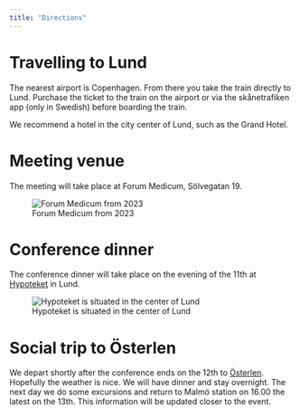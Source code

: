 ```yaml
---
title: "Directions"
---
```


# Travelling to Lund

The nearest airport is Copenhagen. From there you take the train directly to Lund. Purchase the ticket to the train on the airport or via the skånetrafiken app (only in Swedish) before boarding the train.

We recommend a hotel in the city center of Lund, such as the Grand Hotel.

# Meeting venue

The meeting will take place at Forum Medicum, Sölvegatan 19.

![Forum Medicum from 2023](img/Medicinskafakulteten_ForumMedicum_2.jpg)

# Conference dinner 

The conference dinner will take place on the evening of the 11th at [Hypoteket](https://hypoteket.se/) in Lund.

![Hypoteket is situated in the center of Lund](img/hypoteket_9825.jpg)

# Social trip to Österlen 

We depart shortly after the conference ends on the 12th to [Österlen](https://visitskane.com/cities-locations/southeast). Hopefully the weather is nice. We will have dinner and stay overnight. The next day we do some excursions and return to Malmö station on 16.00 the latest on the 13th. This information will be updated closer to the event. 


